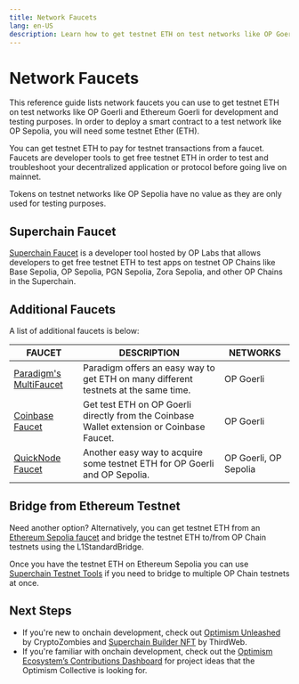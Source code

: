 ```yaml
---
title: Network Faucets
lang: en-US
description: Learn how to get testnet ETH on test networks like OP Goerli and Ethereum Goerli for development and testing purposes.
---
```



# Network Faucets

This reference guide lists network faucets you can use to get testnet ETH on test networks like OP Goerli and Ethereum Goerli for development and testing purposes.
In order to deploy a smart contract to a test network like OP Sepolia, you will need some testnet Ether (ETH).

You can get testnet ETH to pay for testnet transactions from a faucet. Faucets are developer tools to get free testnet ETH in order to test and troubleshoot your decentralized application or protocol before going live on mainnet.

<Callout type="info">
  Tokens on testnet networks like OP Sepolia have no value as they are only used for testing purposes.
</Callout>

## Superchain Faucet

[Superchain Faucet](https://app.optimism.io/faucet?utm_source=docs) is a developer tool hosted by OP Labs that allows developers to get free testnet ETH to test apps on testnet OP Chains like Base Sepolia, OP Sepolia, PGN Sepolia, Zora Sepolia, and other OP Chains in the Superchain.

## Additional Faucets

A list of additional faucets is below:

| FAUCET                                                                 | DESCRIPTION                                                                               | NETWORKS              |
| ---------------------------------------------------------------------- | ----------------------------------------------------------------------------------------- | --------------------- |
| [Paradigm's MultiFaucet](https://faucet.paradigm.xyz/)                 | Paradigm offers an easy way to get ETH on many different testnets at the same time.       | OP Goerli             |
| [Coinbase Faucet](https://coinbase.com/faucets/optimism-goerli-faucet) | Get test ETH on OP Goerli directly from the Coinbase Wallet extension or Coinbase Faucet. | OP Goerli             |
| [QuickNode Faucet](https://faucet.quicknode.com/optimism/)             | Another easy way to acquire some testnet ETH for OP Goerli and OP Sepolia.                | OP Goerli, OP Sepolia |

## Bridge from Ethereum Testnet

Need another option? Alternatively, you can get testnet ETH from an [Ethereum Sepolia faucet](https://sepoliafaucet.com/) and bridge the testnet ETH to/from OP Chain testnets using the L1StandardBridge.

Once you have the testnet ETH on Ethereum Sepolia you can use [Superchain Testnet Tools](https://www.superchain.tools/) if you need to bridge to multiple OP Chain testnets at once.

## Next Steps

*   If you're new to onchain development, check out [Optimism Unleashed](https://cryptozombies.io/en/optimism) by CryptoZombies and [Superchain Builder NFT](https://blog.thirdweb.com/optimism-superchain-faucet-nft) by ThirdWeb.
*   If you're familiar with onchain development, check out the [Optimism Ecosystem’s Contributions Dashboard](https://optimism.io/ideas/) for project ideas that the Optimism Collective is looking for.
